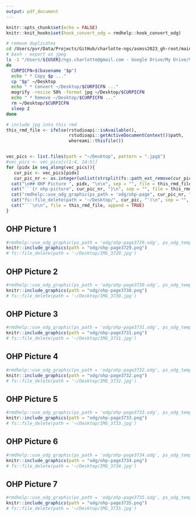 ```yaml
---
output: pdf_document
---
```


```r
knitr::opts_chunk$set(echo = FALSE)
knitr::knit_hooks$set(hook_convert_odg = rmdhelp::hook_convert_odg)
```

```bash
# remove duplicates
cd /Users/pvr/Data/Projects/GitHub/charlotte-ngs/asmss2023_gh-root/main/asmss2023
# bash - export as jpeg
ls -1 "/Users/${USER}/ngs.charlotte@gmail.com - Google Drive/My Drive/Vorlesung/ASM/SS2023/OHP-L02"/* | while read p
do
  CURPICFN=$(basename "$p")
  echo " * Copy $p ..."
  cp "$p" ~/Desktop
  echo " * Convert ~/Desktop/$CURPICFN ..."
  mogrify -resize 50% -format jpg ~/Desktop/$CURPICFN
  echo " * Remove ~/Desktop/$CURPICFN ..."
  rm ~/Desktop/$CURPICFN
  sleep 2
done
```

```r
# include jpg into this rmd
this_rmd_file <- ifelse(rstudioapi::isAvailable(),
                        rstudioapi::getActiveDocumentContext()$path,
                        whereami::thisfile())


vec_pics <- list.files(path = "~/Desktop", pattern = ".jpg$")
#vec_pics <- vec_pics[c(1:4, 14:5)]
for (pidx in seq_along(vec_pics)){
   cur_pic <- vec_pics[pidx]
   cur_pic_nr <- as.integer(unlist(strsplit(fs::path_ext_remove(cur_pic), "_"))[2])
  cat("\n## OHP Picture ", pidx, "\n\n", sep = "", file = this_rmd_file, append = TRUE)
  cat("```{r ohp-picture", cur_pic_nr, "}\n", sep = "", file = this_rmd_file, append = TRUE)
  cat("rmdhelp::use_odg_graphic(ps_path = 'odg/ohp-page", cur_pic_nr, ".odg', ps_odg_template = 'odg_draw_a4_portrait')\n", sep = "", file = this_rmd_file, append = TRUE)
  cat("fs::file_delete(path = '~/Desktop/", cur_pic, "')\n", sep = "", file = this_rmd_file, append = TRUE)
  cat("```\n\n", file = this_rmd_file, append = TRUE)
}

```


## OHP Picture 1

```r
#rmdhelp::use_odg_graphic(ps_path = 'odg/ohp-page3729.odg', ps_odg_template = 'odg_draw_a4_portrait')
knitr::include_graphics(path = "odg/ohp-page3729.png")
# fs::file_delete(path = '~/Desktop/IMG_3729.jpg')
```


## OHP Picture 2

```r
#rmdhelp::use_odg_graphic(ps_path = 'odg/ohp-page3730.odg', ps_odg_template = 'odg_draw_a4_portrait')
knitr::include_graphics(path = "odg/ohp-page3730.png")
# fs::file_delete(path = '~/Desktop/IMG_3730.jpg')
```


## OHP Picture 3

```r
#rmdhelp::use_odg_graphic(ps_path = 'odg/ohp-page3731.odg', ps_odg_template = 'odg_draw_a4_portrait')
knitr::include_graphics(path = "odg/ohp-page3731.png")
# fs::file_delete(path = '~/Desktop/IMG_3731.jpg')
```


## OHP Picture 4

```r
#rmdhelp::use_odg_graphic(ps_path = 'odg/ohp-page3732.odg', ps_odg_template = 'odg_draw_a4_portrait')
knitr::include_graphics(path = "odg/ohp-page3732.png")
# fs::file_delete(path = '~/Desktop/IMG_3732.jpg')
```


## OHP Picture 5

```r
#rmdhelp::use_odg_graphic(ps_path = 'odg/ohp-page3733.odg', ps_odg_template = 'odg_draw_a4_portrait')
knitr::include_graphics(path = "odg/ohp-page3733.png")
# fs::file_delete(path = '~/Desktop/IMG_3733.jpg')
```


## OHP Picture 6

```r
#rmdhelp::use_odg_graphic(ps_path = 'odg/ohp-page3734.odg', ps_odg_template = 'odg_draw_a4_portrait')
knitr::include_graphics(path = "odg/ohp-page3734.png")
# fs::file_delete(path = '~/Desktop/IMG_3734.jpg')
```


## OHP Picture 7

```r
#rmdhelp::use_odg_graphic(ps_path = 'odg/ohp-page3735.odg', ps_odg_template = 'odg_draw_a4_portrait')
knitr::include_graphics(path = "odg/ohp-page3735.png")
# fs::file_delete(path = '~/Desktop/IMG_3735.jpg')
```
       
